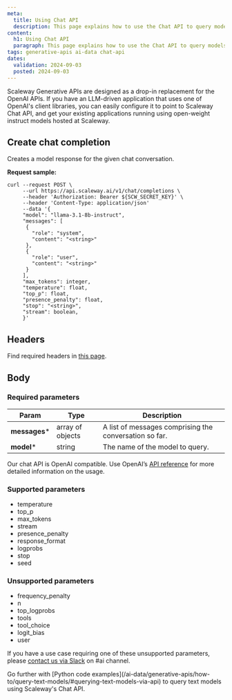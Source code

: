 ```yaml
---
meta:
  title: Using Chat API
  description: This page explains how to use the Chat API to query models
content:
  h1: Using Chat API
  paragraph: This page explains how to use the Chat API to query models
tags: generative-apis ai-data chat-api
dates:
  validation: 2024-09-03
  posted: 2024-09-03
---
```


Scaleway Generative APIs are designed as a drop-in replacement for the OpenAI APIs. If you have an LLM-driven application that uses one of OpenAI's client libraries, you can easily configure it to point to Scaleway Chat API, and get your existing applications running using open-weight instruct models hosted at Scaleway.

## Create chat completion

Creates a model response for the given chat conversation.

**Request sample:**

```
curl --request POST \
     --url https://api.scaleway.ai/v1/chat/completions \
     --header 'Authorization: Bearer ${SCW_SECRET_KEY}' \
     --header 'Content-Type: application/json'
     --data '{
     "model": "llama-3.1-8b-instruct",
     "messages": [
      {
        "role": "system",
        "content": "<string>"
      },
      {
        "role": "user",
        "content": "<string>"
      }
     ],
     "max_tokens": integer,
     "temperature": float,
     "top_p": float,
     "presence_penalty": float,
     "stop": "<string>",
     "stream": boolean,
     }'
```


## Headers

Find required headers in [this page](/ai-data/generative-apis/api-cli/using-generative-apis/).

## Body

### Required parameters

| Param  | Type | Description |
| ------------- |-------------|-------------|
| **messages***     | array of objects     | A list of messages comprising the conversation so far.     |
| **model***      | string     | The name of the model to query.     |

Our chat API is OpenAI compatible. Use OpenAI’s [API reference](https://platform.openai.com/docs/api-reference/chat/create) for more detailed information on the usage.

### Supported parameters

- temperature
- top_p
- max_tokens
- stream
- presence_penalty
- response_format
- logprobs
- stop
- seed

### Unsupported parameters

- frequency_penalty
- n
- top_logprobs
- tools
- tool_choice
- logit_bias
- user

If you have a use case requiring one of these unsupported parameters, please [contact us via Slack](https://slack.scaleway.com/) on #ai channel.

<Message type="note">
  Go further with [Python code examples](/ai-data/generative-apis/how-to/query-text-models/#querying-text-models-via-api) to query text models using Scaleway's Chat API.
</Message>